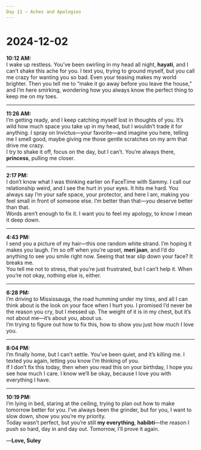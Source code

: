 ```yaml
---
Day 11 – Aches and Apologies
---
```


# 2024-12-02

**10:12 AM:**  
I wake up restless. You’ve been swirling in my head all night, **hayati**, and I can’t shake this ache for you. I text you, trying to ground myself, but you call me crazy for wanting you so bad. Even your teasing makes my world brighter. Then you tell me to “make it go away before you leave the house,” and I’m here smirking, wondering how you always know the perfect thing to keep me on my toes.  

---

**11:26 AM:**  
I’m getting ready, and I keep catching myself lost in thoughts of you. It’s wild how much space you take up in my head, but I wouldn’t trade it for anything. I spray on Invictus—your favorite—and imagine you here, telling me I smell good, maybe giving me those gentle scratches on my arm that drive me crazy.  
I try to shake it off, focus on the day, but I can’t. You’re always there, **princess**, pulling me closer.

---

**2:17 PM:**  
I don’t know what I was thinking earlier on FaceTime with Sammy. I call our relationship weird, and I see the hurt in your eyes. It hits me hard. You always say I’m your safe space, your protector, and here I am, making you feel small in front of someone else. I’m better than that—*you* deserve better than that.  
Words aren’t enough to fix it. I want you to feel my apology, to know I mean it deep down.

---

**4:43 PM:**  
I send you a picture of my hair—this one random white strand. I’m hoping it makes you laugh. I’m so off when you’re upset, **meri jaan**, and I’d do anything to see you smile right now. Seeing that tear slip down your face? It breaks me.  
You tell me not to stress, that you’re just frustrated, but I can’t help it. When you’re not okay, nothing else is, either.

---

**6:28 PM:**  
I’m driving to Mississauga, the road humming under my tires, and all I can think about is the look on your face when I hurt you. I promised I’d never be the reason you cry, but I messed up. The weight of it is in my chest, but it’s not about me—it’s about you, about us.  
I’m trying to figure out how to fix this, how to show you just how much I love you.

---

**8:04 PM:**  
I’m finally home, but I can’t settle. You’ve been quiet, and it’s killing me. I texted you again, letting you know I’m thinking of you.  
If I don’t fix this today, then when you read this on your birthday, I hope you see how much I care. I know we’ll be okay, because I love you with everything I have.

---

**10:19 PM:**  
I’m lying in bed, staring at the ceiling, trying to plan out how to make tomorrow better for you. I’ve always been the grinder, but for you, I want to slow down, show you you’re my priority.  
Today wasn’t perfect, but you’re still **my everything**, **habibti**—the reason I push so hard, day in and day out. Tomorrow, I’ll prove it again.

—**Love, Suley**
